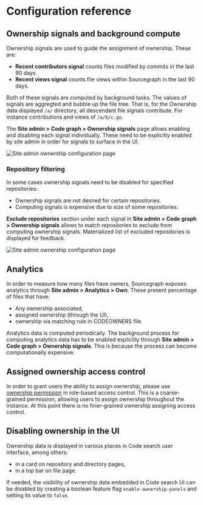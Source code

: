# Configuration reference

## Ownership signals and background compute

Ownership signals are used to guide the assignment of ownership. These are:

*   **Recent contributors signal** counts files modified by commits in the last 90 days.
*   **Recent views signal** counts file views within Sourcegraph in the last 90 days.

Both of these signals are computed by background tasks.
The values of signals are aggregted and bubble up the file tree.
That is, for the Ownership data displayed `/a/` directory, all descendant file signals contribute.
For instance contributions and views of `/a/b/c.go`.

The **Site admin > Code graph > Ownership signals** page allows enabling and disabling each signal individually.
These need to be explicitly enabled by site admin in order for signals to surface in the UI.

![Site admin ownership configuration page](https://sourcegraphstatic.com/own-signals-configuration-dark.png)

### Repository filtering

In some cases ownership signals need to be disabled for specified repositories:

*   Ownership signals are not desired for certain repositories.
*   Computing signals is expensive due to size of some repositories.

**Exclude repositories** section under each signal in **Site admin > Code graph > Ownership signals** allows to match repositories to exclude from computing ownership signals.
Materialized list of excluded repositories is displayed for feedback.

![Site admin ownership configuration page](https://sourcegraphstatic.com/own-signals-exclude-dark.png)

## Analytics

In order to measure how many files have owners, Sourcegraph exposes analytics through **Site admin > Analytics > Own**.
These present percentage of files that have:

*   Any ownership associated,
*   assigned ownership (through the UI),
*   ownership via matching rule in CODEOWNERS file.

Analytics data is computed periodically.
The background process for computing analytics data has to be enabled explicitly through **Site admin > Code graph > Ownership signals**.
This is because the process can become computationally expensive.

## Assigned ownership access control

In order to grant users the ability to assign ownership, please use [ownership permission](../admin/access_control/ownership.md) in role-based access control.
This is a coarse-grained permission, allowing users to assign ownership throughout the instance.
At this point there is no finer-grained ownership assigning access control.

## Disabling ownership in the UI

Ownership data is displayed in various places in Code search user interface, among others:

*   in a card on repository and directory pages,
*   in a top bar on file page.

If needed, the visibility of ownership data embedded in Code search UI can be disabled by creating a boolean feature flag `enable-ownership-panels` and setting its value to `false`.
